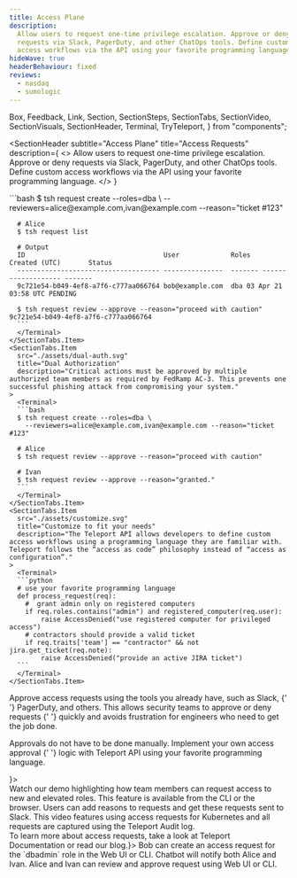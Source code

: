 ```yaml
---
title: Access Plane
description:
  Allow users to request one-time privilege escalation. Approve or deny
  requests via Slack, PagerDuty, and other ChatOps tools. Define custom
  access workflows via the API using your favorite programming language.
hideWave: true
headerBehaviour: fixed
reviews:
  - nasdaq
  - sumologic
---
```


  Box,
  Feedback,
  Link,
  Section,
  SectionSteps,
  SectionTabs,
  SectionVideo,
  SectionVisuals,
  SectionHeader,
  Terminal,
  TryTeleport,
} from "components";


<SectionHeader
  subtitle="Access Plane"
  title="Access Requests"
  description={
    <>
      Allow users to request one-time privilege escalation. Approve or deny
      requests via Slack, PagerDuty, and other ChatOps tools. Define custom
      access workflows via the API using your favorite programming language.
    </>
  }
>
  <NextImage
    src="./assets/approve-hero.png"
    width={400}
    height={280}
    layout="intrinsic"
  />
</SectionHeader>
<Section bg="white">
  <SectionTabs>
    <SectionTabs.Item
      src="./assets/move-away.svg"
      title="Move away from roots and admins"
      description="Access requests implement the principle of least privilege, which states that a client should be given only those privileges needed for it to complete the task at hand. This removes the need for super-privileged accounts."
    >
      <Terminal>
      ```bash
      $ tsh request create --roles=dba \
        --reviewers=alice@example.com,ivan@example.com --reason="ticket #123"

      # Alice
      $ tsh request list

      # Output
      ID                                   User             Roles   Created (UTC)       Status
      ------------------------------------ ---------------  ------- ------------------- -------
      9c721e54-b049-4ef8-a7f6-c777aa066764 bob@example.com  dba 03 Apr 21 03:58 UTC PENDING

      $ tsh request review --approve --reason="proceed with caution" 9c721e54-b049-4ef8-a7f6-c777aa066764
      ```
      </Terminal>
    </SectionTabs.Item>
    <SectionTabs.Item
      src="./assets/dual-auth.svg"
      title="Dual Authorization"
      description="Critical actions must be approved by multiple authorized team members as required by FedRamp AC-3. This prevents one successful phishing attack from compromising your system."
    >
      <Terminal>
      ```bash
      $ tsh request create --roles=dba \
        --reviewers=alice@example.com,ivan@example.com --reason="ticket #123"

      # Alice
      $ tsh request review --approve --reason="proceed with caution"

      # Ivan
      $ tsh request review --approve --reason="granted."
      ```
      </Terminal>
    </SectionTabs.Item>
    <SectionTabs.Item
      src="./assets/customize.svg"
      title="Customize to fit your needs"
      description="The Teleport API allows developers to define custom access workflows using a programming language they are familiar with. Teleport follows the “access as code” philosophy instead of “access as configuration”."
    >
      <Terminal>
      ```python
      # use your favorite programming language
      def process_request(req):
        #  grant admin only on registered computers
        if req.roles.contains("admin") and registered_computer(req.user):
            raise AccessDenied("use registered computer for privileged access")
        # contractors should provide a valid ticket
        if req.traits['team'] == "contractor" && not jira.get_ticket(req.note):
            raise AccessDenied("provide an active JIRA ticket")
      ```
      </Terminal>
    </SectionTabs.Item>

  </SectionTabs>
</Section>
<Section bg="gray">
  <SectionVisuals title="Access Requests using Existing Tools" description={<>
    <p>
      Approve access requests using the tools you already have, such as Slack, {' '}
      PagerDuty, and others. This allows security teams to approve or deny requests {' '}
      quickly and avoids frustration for engineers who need to get the job done.
    </p>
    <p>
      Approvals do not have to be done manually. Implement your own access approval {' '}
      logic with Teleport API using your favorite programming language.
    </p>
  </>}>
  <Box boxShadow="0 4px 32px rgba(0, 0, 0, 0.24)" borderRadius="md" lineHeight="0">
    <NextImage
      src="./assets/animation-access-request.png"
      width={530}
      height={530}
      layout="intrinsic"
    />
  </Box>
</SectionVisuals>
</Section>
<Section bg="white">
<SectionVideo title="Access Requests Demo Video" videoId="b_iqJm_o15I">
  Watch our demo highlighting how team members can request access to new and elevated roles. This feature is available from the CLI or the browser. Users can add reasons to requests and get these requests sent to Slack. This video features using access requests for Kubernetes and all requests are captured using the Teleport Audit log.
</SectionVideo>
</Section>
<Section bg="purple">
<Feedback reviews={meta.reviews} dark />
</Section>
<Section bg="squares">
<SectionSteps title="Access Requests Flow" description={<>To learn more about access requests, take a look at <Link href="/docs/" scheme="site">Teleport Documentation</Link> or read our <Link href="https://goteleport.com/features/access-requests/" scheme="site">blog</Link>.</>}>
  <SectionSteps.Item
    title="STEP 1"
    src="./assets/step-1.png"
    width={363}
    height={293}
  >
    Bob can create an access request for the `dbadmin` role in the Web
    UI or CLI.
  </SectionSteps.Item>
  <SectionSteps.Item
    title="STEP 2"
    src="./assets/step-2.png"
    width={457}
    height={228}
  >
    Chatbot will notify both Alice and Ivan.
  </SectionSteps.Item>
  <SectionSteps.Item
    title="STEP 3"
    src="./assets/step-3.png"
    width={363}
    height={293}
  >
    Alice and Ivan can review and approve request using Web UI or CLI.
  </SectionSteps.Item>
</SectionSteps>
</Section>
<TryTeleport />
